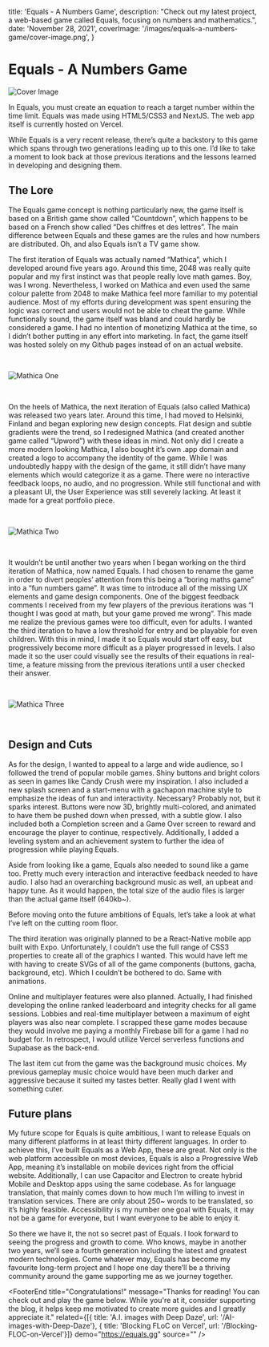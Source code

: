 
  title: 'Equals - A Numbers Game',
  description: "Check out my latest project, a web-based game called Equals, focusing on numbers and mathematics.",
  date: 'November 28, 2021',
  coverImage: '/images/equals-a-numbers-game/cover-image.png',
}


# Equals - A Numbers Game

<ScrollToTop />

![Cover Image](/images/equals-a-numbers-game/cover-image-large.png)

In Equals, you must create an equation to reach a target number within the time limit. Equals was made using HTML5/CSS3 and NextJS. The web app itself is currently hosted on Vercel.

While Equals is a very recent release, there’s quite a backstory to this game which spans through two generations leading up to this one. I’d like to take a moment to look back at those previous iterations and the lessons learned in developing and designing them.

<DemoAndSource demo="https://equals.gg" source="" />

<Divider />

## The Lore

The Equals game concept is nothing particularly new, the game itself is based on a British game show called “Countdown”, which happens to be based on a French show called “Des chiffres et des lettres”. The main difference between Equals and these games are the rules and how numbers are distributed. Oh, and also Equals isn’t a TV game show.

The first iteration of Equals was actually named “Mathica”, which I developed around five years ago. Around this time, 2048 was really quite popular and my first instinct was that people really love math games. Boy, was I wrong. Nevertheless, I worked on Mathica and even used the same colour palette from 2048 to make Mathica feel more familiar to my potential audience. Most of my efforts during development was spent ensuring the logic was correct and users would not be able to cheat the game. While functionally sound, the game itself was bland and could hardly be considered a game. I had no intention of monetizing Mathica at the time, so I didn’t bother putting in any effort into marketing. In fact, the game itself was hosted solely on my Github pages instead of on an actual website.

<br/>

![Mathica One](/images/equals-a-numbers-game/mathica-1.png)

<br/>

On the heels of Mathica, the next iteration of Equals (also called Mathica) was released two years later. Around this time, I had moved to Helsinki, Finland and began exploring new design concepts. Flat design and subtle gradients were the trend, so I redesigned Mathica (and created another game called “Upword”) with these ideas in mind.  Not only did I create a more modern looking Mathica, I also bought it’s own .app domain and created a logo to accompany the identity of the game. While I was undoubtedly happy with the design of the game, it still didn’t have many elements which would categorize it as a game. There were no interactive feedback loops, no audio, and no progression. While still functional and with a pleasant UI, the User Experience was still severely lacking. At least it made for a great portfolio piece.

<br/>

![Mathica Two](/images/equals-a-numbers-game/mathica-2.png)

<br/>

It wouldn’t be until another two years when I began working on the third iteration of Mathica, now named Equals. I had chosen to rename the game in order to divert peoples’ attention from this being a “boring maths game” into a “fun numbers game”. It was time to introduce all of the missing UX elements and game design components. One of the biggest feedback comments I received from my few players of the previous iterations was “I thought I was good at math, but your game proved me wrong”. This made me realize the previous games were too difficult, even for adults. I wanted the third iteration to have a low threshold for entry and be playable for even children. With this in mind, I made it so Equals would start off easy, but progressively become more difficult as a player progressed in levels. I also made it so the user could visually see the results of their equations in real-time, a feature missing from the previous iterations until a user checked their answer.

<br/>

![Mathica Three](/images/equals-a-numbers-game/mathica-3.png)

<br/>

## Design and Cuts

As for the design, I wanted to appeal to a large and wide audience, so I followed the trend of popular mobile games. Shiny buttons and bright colors as seen in games like Candy Crush were my inspiration. I also included a new splash screen and a start-menu with a gachapon machine style to emphasize the ideas of fun and interactivity. Necessary? Probably not, but it sparks interest. Buttons were now 3D, brightly multi-colored, and animated to have them be pushed down when pressed, with a subtle glow. I also included both a Completion screen and a Game Over screen to reward and encourage the player to continue, respectively. Additionally, I added a leveling system and an achievement system to further the idea of progression while playing Equals.

Aside from looking like a game, Equals also needed to sound like a game too. Pretty much every interaction and interactive feedback needed to have audio. I also had an overarching background music as well, an upbeat and happy tune. As it would happen, the total size of the audio files is larger than the actual game itself (640kb~).

Before moving onto the future ambitions of Equals, let’s take a look at what I’ve left on the cutting room floor.

The third iteration was originally planned to be a React-Native mobile app built with Expo. Unfortunately, I couldn’t use the full range of CSS3 properties to create all of the graphics I wanted. This would have left me with having to create SVGs of all of the game components (buttons, gacha, background, etc). Which I couldn’t be bothered to do. Same with animations.

Online and multiplayer features were also planned. Actually, I had finished developing the online ranked leaderboard and integrity checks for all game sessions. Lobbies and real-time multiplayer between a maximum of eight players was also near complete. I scrapped these game modes because they would involve me paying a monthly Firebase bill for a game I had no budget for. In retrospect, I would utilize Vercel serverless functions and Supabase as the back-end.

The last item cut from the game was the background music choices. My previous gameplay music choice would have been much darker and aggressive because it suited my tastes better. Really glad I went with something cuter.

## Future plans

My future scope for Equals is quite ambitious, I want to release Equals on many different platforms in at least thirty different languages. In order to achieve this, I’ve built Equals as a Web App, these are great. Not only is the web platform accessible on most devices, Equals is also a Progressive Web App, meaning it’s installable on mobile devices right from the official website. Additionally, I can use Capacitor and Electron to create hybrid Mobile and Desktop apps using the same codebase. As for language translation, that mainly comes down to how much I’m willing to invest in translation services. There are only about 250~ words to be translated, so it’s highly feasible. Accessibility is my number one goal with Equals, it may not be a game for everyone, but I want everyone to be able to enjoy it.

So there we have it, the not so secret past of Equals. I look forward to seeing the progress and growth to come. Who knows, maybe in another two years, we’ll see a fourth generation including the latest and greatest modern technologies. Come whatever may, Equals has become my favourite long-term project and I hope one day there’ll be a thriving community around the game supporting me as we journey together.

<FooterEnd 
    title="Congratulations!" 
    message="Thanks for reading! You can check out and play the game below. While you're at it, consider supporting the blog, it helps keep me motivated to create more guides and I greatly appreciate it." 
    related={[{ title: 'A.I. images with Deep Daze', url: '/AI-images-with-Deep-Daze'}, { title: 'Blocking FLoC on Vercel', url: '/Blocking-FLOC-on-Vercel'}]} 
    demo="https://equals.gg"
    source=""
/>
